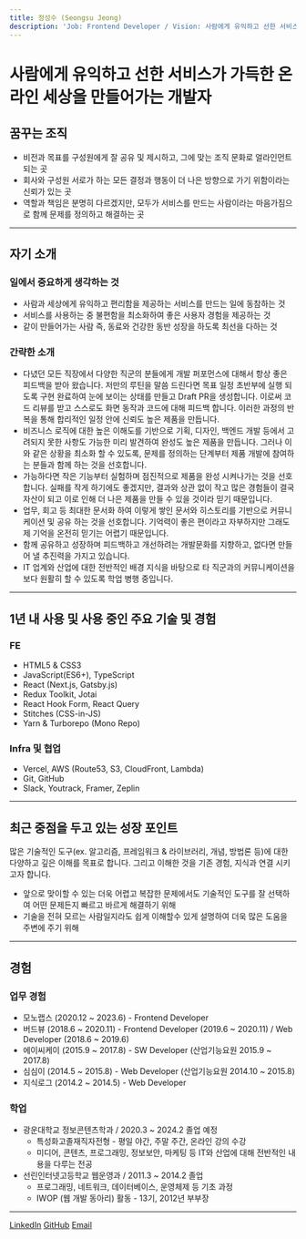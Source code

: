 ```yaml
---
title: 정성수 (Seongsu Jeong)
description: 'Job: Frontend Developer / Vision: 사람에게 유익하고 선한 서비스가 가득한 온라인 세상'
---
```


# 사람에게 유익하고 선한 서비스가 가득한 온라인 세상을 만들어가는 개발자

## 꿈꾸는 조직

- 비전과 목표를 구성원에게 잘 공유 및 제시하고, 그에 맞는 조직 문화로 얼라인먼트 되는 곳
- 회사와 구성원 서로가 하는 모든 결정과 행동이 더 나은 방향으로 가기 위함이라는 신뢰가 있는 곳
- 역할과 책임은 분명히 다르겠지만, 모두가 서비스를 만드는 사람이라는 마음가짐으로 함께 문제를 정의하고 해결하는 곳

---

## 자기 소개

### 일에서 중요하게 생각하는 것

- 사람과 세상에게 유익하고 편리함을 제공하는 서비스를 만드는 일에 동참하는 것
- 서비스를 사용하는 중 불편함을 최소화하여 좋은 사용자 경험을 제공하는 것
- 같이 만들어가는 사람 즉, 동료와 건강한 동반 성장을 하도록 최선을 다하는 것

### 간략한 소개

- 다녔던 모든 직장에서 다양한 직군의 분들에게 개발 퍼포먼스에 대해서 항상 좋은 피드백을 받아 왔습니다. 저만의 루틴을 말씀 드린다면 목표 일정 초반부에 실행 되도록 구현 완료하여 눈에 보이는 상태를 만들고 Draft PR을 생성합니다. 이로써 코드 리뷰를 받고 스스로도 화면 동작과 코드에 대해 피드백 합니다. 이러한 과정의 반복을 통해 합리적인 일정 안에 신뢰도 높은 제품을 만듭니다.
- 비즈니스 로직에 대한 높은 이해도를 기반으로 기획, 디자인, 백엔드 개발 등에서 고려되지 못한 사항도 가능한 미리 발견하여 완성도 높은 제품을 만듭니다. 그러나 이와 같은 상황을 최소화 할 수 있도록, 문제를 정의하는 단계부터 제품 개발에 참여하는 분들과 함께 하는 것을 선호합니다.
- 가능하다면 작은 기능부터 실험하며 점진적으로 제품을 완성 시켜나가는 것을 선호합니다. 실패를 작게 하기에도 좋겠지만, 결과와 상관 없이 작고 많은 경험들이 결국 자산이 되고 이로 인해 더 나은 제품을 만들 수 있을 것이라 믿기 때문입니다.
- 업무, 회고 등 최대한 문서화 하여 이렇게 쌓인 문서와 히스토리를 기반으로 커뮤니케이션 및 공유 하는 것을 선호합니다. 기억력이 좋은 편이라고 자부하지만 그래도 제 기억을 온전히 믿기는 어렵기 때문입니다.
- 함께 공유하고 성장하며 피드백하고 개선하려는 개발문화를 지향하고, 없다면 만들어 낼 추진력을 가지고 있습니다.
- IT 업계와 산업에 대한 전반적인 배경 지식을 바탕으로 타 직군과의 커뮤니케이션을 보다 원활히 할 수 있도록 학업 병행 중입니다.

---

## 1년 내 사용 및 사용 중인 주요 기술 및 경험

### FE

- HTML5 & CSS3
- JavaScript(ES6+), TypeScript
- React (Next.js, Gatsby.js)
- Redux Toolkit, Jotai
- React Hook Form, React Query
- Stitches (CSS-in-JS)
- Yarn & Turborepo (Mono Repo)

### Infra 및 협업

- Vercel, AWS (Route53, S3, CloudFront, Lambda)
- Git, GitHub
- Slack, Youtrack, Framer, Zeplin

---

## 최근 중점을 두고 있는 성장 포인트

많은 기술적인 도구(ex. 알고리즘, 프레임워크 & 라이브러리, 개념, 방법론 등)에 대한 다양하고 깊은 이해를 목표로 합니다. 그리고 이해한 것을 기존 경험, 지식과 연결 시키고자 합니다.

- 앞으로 맞이할 수 있는 더욱 어렵고 복잡한 문제에서도 기술적인 도구를 잘 선택하여 어떤 문제든지 빠르고 바르게 해결하기 위해
- 기술을 전혀 모르는 사람일지라도 쉽게 이해할수 있게 설명하여 더욱 많은 도움을 주변에 주기 위해

---

## 경험

### 업무 경험

- 모노랩스 (2020.12 ~ 2023.6) - Frontend Developer
- 버드뷰 (2018.6 ~ 2020.11) - Frontend Developer (2019.6 ~ 2020.11) / Web Developer (2018.6 ~ 2019.6)
- 에이씨케이 (2015.9 ~ 2017.8) - SW Developer (산업기능요원 2015.9 ~ 2017.8)
- 심심이 (2014.5 ~ 2015.8) - Web Developer (산업기능요원 2014.10 ~ 2015.8)
- 지식로그 (2014.2 ~ 2014.5) - Web Developer

### 학업

- 광운대학교 정보콘텐츠학과 / 2020.3 ~ 2024.2 졸업 예정
  - 특성화고졸재직자전형 - 평일 야간, 주말 주간, 온라인 강의 수강
  - 미디어, 콘텐츠, 프로그래밍, 정보보안, 마케팅 등 IT와 산업에 대해 전반적인 내용을 다루는 전공
- 선린인터넷고등학교 웹운영과 / 2011.3 ~ 2014.2 졸업
  - 프로그래밍, 네트워크, 데이터베이스, 운영체제 등 기초 과정
  - IWOP (웹 개발 동아리) 활동 - 13기, 2012년 부부장

---

[LinkedIn](https://www.linkedin.com/in/holywater-jeong/) [GitHub](https://github.com/Holywater-Jeong) [Email](emailto:holywaterj0410@gmail.com)
